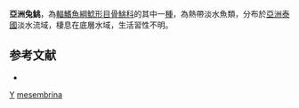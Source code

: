 {{Speciesbox
| taxon = Hara mesembrina
| binomial_authority = [[Ng|Ng]] & [[Kottelat|Kottelat]], 2007
| status = NE
| status_system = IUCN3.1
}}
'''亞洲兔鮡'''，為[[輻鰭魚綱|輻鰭魚綱]][[鯰形目|鯰形目]][[骨鮡科|骨鮡科]]的其中一[[種|種]]，為熱帶淡水魚類，分布於[[亞洲|亞洲]][[泰國|泰國]]淡水流域，棲息在底層水域，生活習性不明。

==参考文献==
*{{FishBase_species|genus=Hara|species=mesembrina|year=2015|month=3}}

{{Taxonbar}}
[[Category:2007年描述的鱼类|Y]]
[[Category:兔鮡屬|mesembrina]]